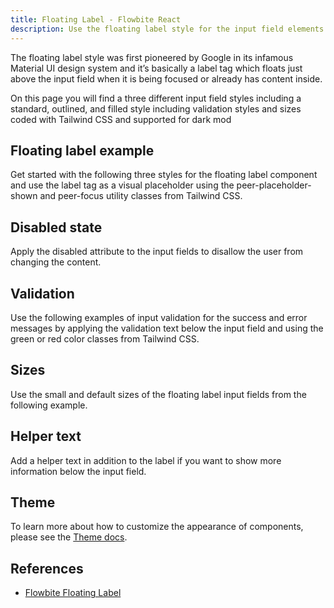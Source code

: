 ```yaml
---
title: Floating Label - Flowbite React
description: Use the floating label style for the input field elements to replicate the Material UI design system from Google and choose from multiple styles and sizes
---
```


The floating label style was first pioneered by Google in its infamous Material UI design system and it’s basically a label tag which floats just above the input field when it is being focused or already has content inside.

On this page you will find a three different input field styles including a standard, outlined, and filled style including validation styles and sizes coded with Tailwind CSS and supported for dark mod

## Floating label example

Get started with the following three styles for the floating label component and use the label tag as a visual placeholder using the peer-placeholder-shown and peer-focus utility classes from Tailwind CSS.

<Example name="floatingLabel.root" />

## Disabled state

Apply the disabled attribute to the input fields to disallow the user from changing the content.

<Example name="floatingLabel.disabled" />

## Validation

Use the following examples of input validation for the success and error messages by applying the validation text below the input field and using the green or red color classes from Tailwind CSS.

<Example name="floatingLabel.validation" />

## Sizes

Use the small and default sizes of the floating label input fields from the following example.

<Example name="floatingLabel.sizes" />

## Helper text

Add a helper text in addition to the label if you want to show more information below the input field.

<Example name="floatingLabel.helperText" />

## Theme

To learn more about how to customize the appearance of components, please see the [Theme docs](/docs/customize/theme).

<Theme name="floatingLabel" />

## References

- [Flowbite Floating Label](https://flowbite.com/docs/forms/floating-label/)
